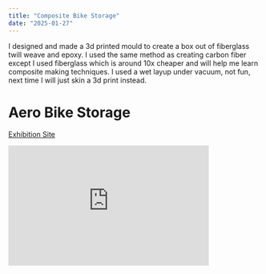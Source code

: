 ```yaml
---
title: "Composite Bike Storage"
date: "2025-01-27"
---
```


I designed and made a 3d printed mould to create a box out of fiberglass twill weave and epoxy. I used the same method as creating carbon fiber except I used fiberglass which is around 10x cheaper and will help me learn composite making techniques. I used a wet layup under vacuum, not fun, next time I will just skin a 3d print instead.

# Aero Bike Storage

[Exhibition Site](https://sites.google.com/ssis.edu.vn/alex-nguyen/combined-design)

<iframe src="https://docs.google.com/presentation/d/e/2PACX-1vTkJ1DMd4NCrhL2igvL_7Fx-HsdaFF3YuS-1op70NeuVBwbXfTH9DhZ0ImtW_bqzOR8GnRhDuRcErXr/embed" frameborder="0" width="400" height="240" allowfullscreen="true" mozallowfullscreen="true" webkitallowfullscreen="true"></iframe>

